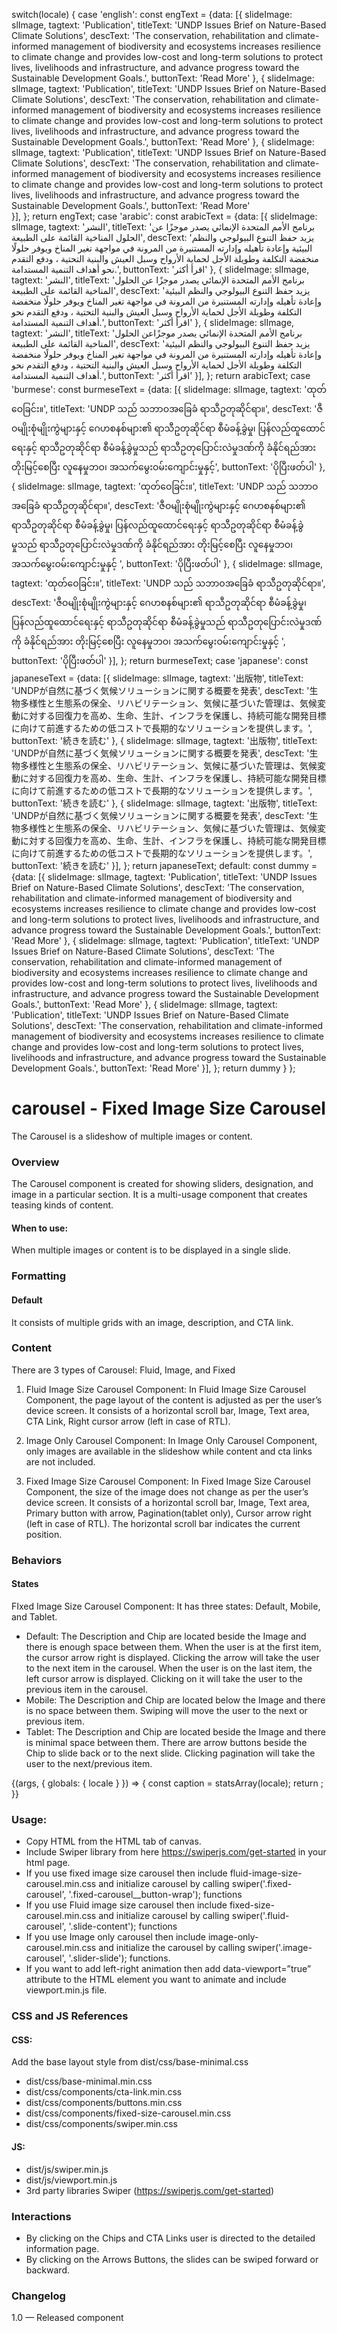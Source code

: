

  switch(locale) {
    case 'english': const engText = {data: [{
      slideImage: slImage,
      tagtext: 'Publication',
      titleText: 'UNDP Issues Brief on Nature-Based Climate Solutions',
      descText: 'The conservation, rehabilitation and climate-informed management of biodiversity and ecosystems increases resilience to climate change and provides low-cost and long-term solutions to protect lives, livelihoods and infrastructure, and advance progress toward the Sustainable Development Goals.',
      buttonText: 'Read More'
    },
    {
      slideImage: slImage,
      tagtext: 'Publication',
      titleText: 'UNDP Issues Brief on Nature-Based Climate Solutions',
      descText: 'The conservation, rehabilitation and climate-informed management of biodiversity and ecosystems increases resilience to climate change and provides low-cost and long-term solutions to protect lives, livelihoods and infrastructure, and advance progress toward the Sustainable Development Goals.',
      buttonText: 'Read More'
    },
    {
      slideImage: slImage,
      tagtext: 'Publication',
      titleText: 'UNDP Issues Brief on Nature-Based Climate Solutions',
      descText: 'The conservation, rehabilitation and climate-informed management of biodiversity and ecosystems increases resilience to climate change and provides low-cost and long-term solutions to protect lives, livelihoods and infrastructure, and advance progress toward the Sustainable Development Goals.',
      buttonText: 'Read More'  
    }],
    }; return engText;
    case 'arabic': const arabicText = {data: [{
      slideImage: slImage,
      tagtext: 'النشر',
      titleText: 'برنامج الأمم المتحدة الإنمائي يصدر موجزًا ​​عن الحلول المناخية القائمة على الطبيعة',
      descText: 'يزيد حفظ التنوع البيولوجي والنظم البيئية وإعادة تأهيله وإدارته المستنيرة من المرونة في مواجهة تغير المناخ ويوفر حلولًا منخفضة التكلفة وطويلة الأجل لحماية الأرواح وسبل العيش والبنية التحتية ، ودفع التقدم نحو أهداف التنمية المستدامة.',
      buttonText: 'اقرأ أكثر'
    },
    {
      slideImage: slImage,
      tagtext: 'النشر',
      titleText: 'برنامج الأمم المتحدة الإنمائي يصدر موجزًا ​​عن الحلول المناخية القائمة على الطبيعة',
      descText: 'يزيد حفظ التنوع البيولوجي والنظم البيئية وإعادة تأهيله وإدارته المستنيرة من المرونة في مواجهة تغير المناخ ويوفر حلولًا منخفضة التكلفة وطويلة الأجل لحماية الأرواح وسبل العيش والبنية التحتية ، ودفع التقدم نحو أهداف التنمية المستدامة.',
      buttonText: 'اقرأ أكثر'
    },
    {
      slideImage: slImage,
      tagtext: 'النشر',
      titleText: 'برنامج الأمم المتحدة الإنمائي يصدر موجزًا ​​عن الحلول المناخية القائمة على الطبيعة',
      descText: 'يزيد حفظ التنوع البيولوجي والنظم البيئية وإعادة تأهيله وإدارته المستنيرة من المرونة في مواجهة تغير المناخ ويوفر حلولًا منخفضة التكلفة وطويلة الأجل لحماية الأرواح وسبل العيش والبنية التحتية ، ودفع التقدم نحو أهداف التنمية المستدامة.',
      buttonText: 'اقرأ أكثر'
    }],
    }; return arabicText;
    case 'burmese': const burmeseText = {data: [{
      slideImage: slImage,
      tagtext: 'ထုတ်ဝေခြင်း။',
      titleText: 'UNDP သည် သဘာဝအခြေခံ ရာသီဥတုဆိုင်ရာ။',
      descText: 'ဇီဝမျိုးစုံမျိုးကွဲများနှင့် ဂေဟစနစ်များ၏ ရာသီဥတုဆိုင်ရာ စီမံခန့်ခွဲမှု၊ ပြန်လည်ထူထောင်ရေးနှင့် ရာသီဥတုဆိုင်ရာ စီမံခန့်ခွဲမှုသည် ရာသီဥတုပြောင်းလဲမှုဒဏ်ကို ခံနိုင်ရည်အား တိုးမြင့်စေပြီး လူနေမှုဘဝ၊ အသက်မွေးဝမ်းကျောင်းမှုနှင့်',
      buttonText: 'ပိုပြီးဖတ်ပါ'
    },
    {
      slideImage: slImage,
      tagtext: 'ထုတ်ဝေခြင်း။',
      titleText: 'UNDP သည် သဘာဝအခြေခံ ရာသီဥတုဆိုင်ရာ။',
      descText: 'ဇီဝမျိုးစုံမျိုးကွဲများနှင့် ဂေဟစနစ်များ၏ ရာသီဥတုဆိုင်ရာ စီမံခန့်ခွဲမှု၊ ပြန်လည်ထူထောင်ရေးနှင့် ရာသီဥတုဆိုင်ရာ စီမံခန့်ခွဲမှုသည် ရာသီဥတုပြောင်းလဲမှုဒဏ်ကို ခံနိုင်ရည်အား တိုးမြင့်စေပြီး လူနေမှုဘဝ၊ အသက်မွေးဝမ်းကျောင်းမှုနှင့် ',
      buttonText: 'ပိုပြီးဖတ်ပါ'
    },
    {
      slideImage: slImage,
      tagtext: 'ထုတ်ဝေခြင်း။',
      titleText: 'UNDP သည် သဘာဝအခြေခံ ရာသီဥတုဆိုင်ရာ။',
      descText: 'ဇီဝမျိုးစုံမျိုးကွဲများနှင့် ဂေဟစနစ်များ၏ ရာသီဥတုဆိုင်ရာ စီမံခန့်ခွဲမှု၊ ပြန်လည်ထူထောင်ရေးနှင့် ရာသီဥတုဆိုင်ရာ စီမံခန့်ခွဲမှုသည် ရာသီဥတုပြောင်းလဲမှုဒဏ်ကို ခံနိုင်ရည်အား တိုးမြင့်စေပြီး လူနေမှုဘဝ၊ အသက်မွေးဝမ်းကျောင်းမှုနှင့် ',
      buttonText: 'ပိုပြီးဖတ်ပါ'
    }],
    }; return burmeseText;
    case 'japanese': const japaneseText = {data: [{
      slideImage: slImage,
      tagtext: '出版物',
      titleText: 'UNDPが自然に基づく気候ソリューションに関する概要を発表',
      descText: '生物多様性と生態系の保全、リハビリテーション、気候に基づいた管理は、気候変動に対する回復力を高め、生命、生計、インフラを保護し、持続可能な開発目標に向けて前進するための低コストで長期的なソリューションを提供します。',
      buttonText: '続きを読む'
    },
    {
      slideImage: slImage,
      tagtext: '出版物',
      titleText: 'UNDPが自然に基づく気候ソリューションに関する概要を発表',
      descText: '生物多様性と生態系の保全、リハビリテーション、気候に基づいた管理は、気候変動に対する回復力を高め、生命、生計、インフラを保護し、持続可能な開発目標に向けて前進するための低コストで長期的なソリューションを提供します。',
      buttonText: '続きを読む'
    },
    {
      slideImage: slImage,
      tagtext: '出版物',
      titleText: 'UNDPが自然に基づく気候ソリューションに関する概要を発表',
      descText: '生物多様性と生態系の保全、リハビリテーション、気候に基づいた管理は、気候変動に対する回復力を高め、生命、生計、インフラを保護し、持続可能な開発目標に向けて前進するための低コストで長期的なソリューションを提供します。',
      buttonText: '続きを読む'
    }],
    }; return japaneseText;
    default:
    const dummy =  {data: [{
      slideImage: slImage,
      tagtext: 'Publication',
      titleText: 'UNDP Issues Brief on Nature-Based Climate Solutions',
      descText: 'The conservation, rehabilitation and climate-informed management of biodiversity and ecosystems increases resilience to climate change and provides low-cost and long-term solutions to protect lives, livelihoods and infrastructure, and advance progress toward the Sustainable Development Goals.',
      buttonText: 'Read More'
    },
    {
      slideImage: slImage,
      tagtext: 'Publication',
      titleText: 'UNDP Issues Brief on Nature-Based Climate Solutions',
      descText: 'The conservation, rehabilitation and climate-informed management of biodiversity and ecosystems increases resilience to climate change and provides low-cost and long-term solutions to protect lives, livelihoods and infrastructure, and advance progress toward the Sustainable Development Goals.',
      buttonText: 'Read More'
    },
    {
      slideImage: slImage,
      tagtext: 'Publication',
      titleText: 'UNDP Issues Brief on Nature-Based Climate Solutions',
      descText: 'The conservation, rehabilitation and climate-informed management of biodiversity and ecosystems increases resilience to climate change and provides low-cost and long-term solutions to protect lives, livelihoods and infrastructure, and advance progress toward the Sustainable Development Goals.',
      buttonText: 'Read More'
    }],
    };
    return dummy
  }
};

<Meta title="Components/UI components/Carousel/Fixed carousel"/>

# carousel - Fixed Image Size Carousel

The Carousel is a slideshow of multiple images or content.

### Overview
The Carousel component is created for showing sliders, designation, and image in a particular section. It is a multi-usage component that creates teasing kinds of content.

#### When to use:

When multiple images or content is to be displayed in a single slide.

### Formatting

#### Default
It consists of multiple grids with an image, description, and CTA link.

### Content
There are 3 types of Carousel: Fluid, Image, and Fixed 
1. Fluid Image Size Carousel Component:
In Fluid Image Size Carousel Component, the page layout of the content is adjusted as per the user’s device screen. It consists of a horizontal scroll bar, Image, Text area, CTA Link, Right cursor arrow (left in case of RTL).

2. Image Only Carousel Component:
In Image Only Carousel Component, only images are available in the slideshow while content and cta links are not included.

3. Fixed Image Size Carousel Component:
In Fixed Image Size Carousel Component, the size of the image does not change as per the user’s device screen. It consists of a horizontal scroll bar, Image, Text area, Primary button with arrow, Pagination(tablet only), Cursor arrow right (left in case of RTL). The horizontal scroll bar indicates the current position.


### Behaviors

#### States 
FIxed Image Size Carousel Component:
It has three states: Default, Mobile, and Tablet.

- Default: The Description and Chip are located beside the Image and there is enough space between them. When the user is at the first item, the cursor arrow right is displayed. Clicking the arrow will take the user to the next item in the carousel. When the user is on the last item, the left cursor arrow is displayed. Clicking on it will take the user to the previous item in the carousel.
- Mobile: The Description and Chip are located below the Image and there is no space between them. Swiping will move the user to the next or previous item.
- Tablet: The Description and Chip are located beside the Image and there is minimal space between them. There are arrow buttons beside the Chip to slide back or to the next slide. Clicking pagination will take the user to the next/previous item.

<Canvas>	
 <Story name="Fixed carousel">
  {(args, { globals: { locale } }) => {
    const caption = statsArray(locale);
    return <FixedSizeCarousel data={caption.data} label={caption.label}></FixedSizeCarousel>;
  }}
</Story>
</Canvas>

### Usage:
- Copy HTML from the HTML tab of canvas.
- Include Swiper library from here https://swiperjs.com/get-started in your html page.
- If you use fixed image size carousel then include fluid-image-size-carousel.min.css and initialize carousel by calling swiper('.fixed-carousel', '.fixed-carousel__button-wrap'); functions
- If you use Fluid image size carousel then include fixed-size-carousel.min.css and initialize carousel by calling swiper('.fluid-carousel', '.slide-content'); functions
- If you use Image only carousel then include image-only-carousel.min.css and initialize the carousel by calling swiper('.image-carousel', '.slider-slide'); functions.
- If you want to add left-right animation then add data-viewport=”true” attribute to the HTML element you want to animate and include viewport.min.js file.

### CSS and JS References

#### CSS:

Add the base layout style from dist/css/base-minimal.css
- dist/css/base-minimal.min.css
- dist/css/components/cta-link.min.css
- dist/css/components/buttons.min.css
- dist/css/components/fixed-size-carousel.min.css
- dist/css/components/swiper.min.css

#### JS:
- dist/js/swiper.min.js
- dist/js/viewport.min.js
- 3rd party libraries 
Swiper (https://swiperjs.com/get-started)

### Interactions
- By clicking on the Chips and CTA Links user is directed to the detailed information page.
- By clicking on the Arrows Buttons, the slides can be swiped forward or backward. 

### Changelog
1.0 — Released component

